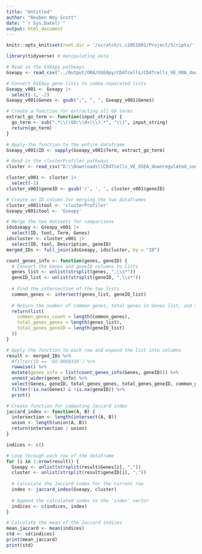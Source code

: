 ---
title: "Untitled"
author: "Reuben Noy Scott"
date: "`r Sys.Date()`"
output: html_document
---

```{r setup, include=FALSE}
knitr::opts_knit$set(root.dir = '/scratch/c.c2051601/Project/Scripts/')
```

```{r}
library(tidyverse) # manipulating data
```

```{r}
# Read in the GSEApy pathways
Gseapy <- read_csv("../Output/ORA/GSEApy/CD4Tcells/CD4Tcells_VE_ORA_downregulated.csv")

# Convert GSEApy gene lists to comma-separated lists
Gseapy_v001 <- Gseapy |>
  select(-1, -2)
Gseapy_v001$Genes <- gsub(";", ", ", Gseapy_v001$Genes)
```

```{r}
# Create a function for extracting all GO terms
extract_go_term <- function(input_string) {
  go_term <- sub(".*\\((GO:\\d+)\\).*", "\\1", input_string)
  return(go_term)
}
```

```{r}
# Apply the function to the entire dataframe
Gseapy_v001$ID <- sapply(Gseapy_v001$Term, extract_go_term)
```

```{r}
# Read in the clusterProfiler pathways
cluster <- read_csv("D:\\Downloads\\CD4Tcells_VE_GSEA_downregulated_summary.csv")
```

```{r}
cluster_v001 <- cluster |>
  select(-1)
cluster_v001$geneID <- gsub('/', ', ', cluster_v001$geneID)
```

```{r}
# Create an ID column for merging the two dataframes
cluster_v001$tool <- 'clusterProfiler'
Gseapy_v001$tool <- 'Gseapy'
```

```{r}
# Merge the two datasets for comparisons
idsGseapy <- Gseapy_v001 |>
  select(ID, tool, Term, Genes)
idscluster <- cluster_v001 |>
  select(ID, tool, Description, geneID)
merged_IDs <- full_join(idsGseapy, idscluster, by = "ID")
```

```{r}
count_genes_info <- function(genes, geneID) {
  # Convert the Genes and geneID columns to lists
  genes_list <- unlist(strsplit(genes, ",\\s*"))
  geneID_list <- unlist(strsplit(geneID, ",\\s*"))
  
  # Find the intersection of the two lists
  common_genes <- intersect(genes_list, geneID_list)
  
  # Return the number of common genes, total genes in Genes list, and total genes in geneID list
  return(list(
    common_genes_count = length(common_genes),
    total_genes_genes = length(genes_list),
    total_genes_geneID = length(geneID_list)
  ))
}

# Apply the function to each row and expand the list into columns
result <- merged_IDs %>%
  #filter(ID == 'GO:0060338') %>%
  rowwise() %>%
  mutate(genes_info = list(count_genes_info(Genes, geneID))) %>%
  unnest_wider(genes_info) %>%
  select(Genes, geneID, total_genes_genes, total_genes_geneID, common_genes_count) %>%
  filter(!is.na(Genes) & !is.na(geneID)) %>%
  print()
```

```{r}
# Create function for computing Jaccard index
jaccard_index <- function(A, B) {
  intersection <- length(intersect(A, B))
  union <- length(union(A, B))
  return(intersection / union)
}

indices <- c()

# Loop through each row of the dataframe
for (i in 1:nrow(result)) {
  Gseapy <- unlist(strsplit(result$Genes[i], ","))
  cluster <- unlist(strsplit(result$geneID[i], ","))
  
  # Calculate the Jaccard index for the current row
  index <- jaccard_index(Gseapy, cluster)
  
  # Append the calculated index to the 'index' vector
  indices <- c(indices, index)
}

# Calculate the mean of the Jaccard indices
mean_jaccard <- mean(indices)
std <- sd(indices)
print(mean_jaccard)
print(std)
```